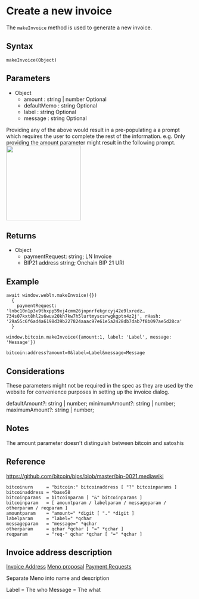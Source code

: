 
# Create a new invoice

The `makeInvoice` method is used to generate a new invoice.

## Syntax

```
makeInvoice(Object)
```

## Parameters

- Object
  - amount : string | number <span class="badge">Optional</span>
  - defaultMemo : string <span class="badge">Optional</span>
  - label : string <span class="badge">Optional</span>
  - message : string <span class="badge">Optional</span>

<Callout type="info" emoji="ℹ️">
  Providing any of the above would result in a pre-populating a a prompt which requires the user to complete the rest of the information.
  e.g. Only providing the amount parameter might result in the following prompt.
</Callout>

<img src="/assets/makeinvoice.png" style="width:200px;"/>

## Returns

- Object
  - paymentRequest: string; <span class="badge">LN Invoice</span>
  - BIP21 address string; <span class="badge">Onchain BIP 21 URI</span>

## Example

```
await window.webln.makeInvoice({})
  {
    paymentRequest: 'lnbc10n1p3x9thxpp59xj4cmm26jnpnrfekgncyj42e9lxredz…734s07kxt8hl2s6wuv20kh7kw7h5lurtmyscsrwgkgptn4z2j', rHash: '29a55c6f6ad4a6198d39b227824aaac97e61e5a2428db7dab7f8b097ae5d28ca'
  }
```

```
window.bitcoin.makeInvoice({amount:1, label: 'Label', message: 'Message'})

bitcoin:address?amount=0&label=Label&message=Message
```

## Considerations

These parameters might not be required in the spec as they are used by the website for convenience purposes in setting up the invoice dialog.

defaultAmount?: string | number;
minimumAmount?: string | number;
maximumAmount?: string | number;

## Notes

The amount parameter doesn't distinguish between bitcoin and satoshis

## Reference

https://github.com/bitcoin/bips/blob/master/bip-0021.mediawiki

```
bitcoinurn     = "bitcoin:" bitcoinaddress [ "?" bitcoinparams ]
bitcoinaddress = *base58
bitcoinparams  = bitcoinparam [ "&" bitcoinparams ]
bitcoinparam   = [ amountparam / labelparam / messageparam / otherparam / reqparam ]
amountparam    = "amount=" *digit [ "." *digit ]
labelparam     = "label=" *qchar
messageparam   = "message=" *qchar
otherparam     = qchar *qchar [ "=" *qchar ]
reqparam       = "req-" qchar *qchar [ "=" *qchar ]
```

## Invoice address description

[Invoice Address](https://en.bitcoin.it/wiki/Invoice_address)
[Meno proposal](https://github.com/lightning/blips/pull/11/files?short_path=1efcc79#diff-1efcc7957e02dad2d5a9deea7032635c9f19100d5a7ee08be166cb1dc9b4d690)
[Payment Requests](https://doc.clickup.com/18307877/d/h/hept5-1721/f06e5c5e4eba551/hept5-421)

Separate Meno into name and description

Label = The who
Message = The what

